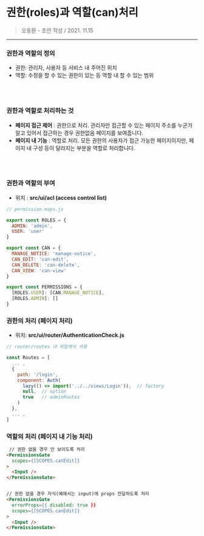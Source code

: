 
<Meta title="for 운영자 /🧐 2.0 개발 가이드/개발/권한 설정" />

# 권한(roles)과 역할(can)처리

> 오동환 - 초안 작성 / 2021. 11.15

---

### 권한과 역할의 정의
- 권한: 관리자, 사용자 등 서비스 내 주어진 위치
- 역할: 수정을 할 수 있는 권한이 있는 등 역할 내 할 수 있는 범위

<br />
<br />

### 권한과 역할로 처리하는 것
  - **페이지 접근 제어** : 권한으로 처리. 관리자만 접근할 수 있는 페이지 주소를 누군가 알고 있어서 접근하는 경우 권한없음 페이지를 보여줍니다.
  - **페이지 내 기능** : 역할로 처리. 모든 권한의 사용자가 접근 가능한 페이지이지만, 페이지 내 구성 등이 달라지는 부분을 역할로 처리합니다.


<br />
<br />

### 권한과 역할의 부여
- 위치 : **src/ui/acl (access control list)**
```javascript
// permission-maps.js

export const ROLES = {
  ADMIN: 'admin',
  USER: 'user'
}

export const CAN = {
  MANAGE_NOTICE: 'manage-notice',
  CAN_EDIT: 'can-edit',
  CAN_DELETE: 'can-delete',
  CAN_VIEW: 'can-view'
}

export const PERMISSIONS = {
  [ROLES.USER]: [CAN.MANAGE_NOTICE],
  [ROLES.ADMIN]: []
}
```

### 권한의 처리 (페이지 처리)
- 위치: **src/ui/router/AuthenticationCheck.js**
```javascript
// router/routes 내 파일에서 사용

const Routes = [
  ... ,
  {
    path: '/login',
    component: Auth(
      lazy(() => import('../../views/Login')),  // factory
      null,  // option
      true   // adminRoutes
    )
  },
  ... ,
]

```

### 역할의 처리 (페이지 내 기능 처리)
```html
 // 권한 없을 경우 안 보이도록 처리
<PermissionsGate
  scopes={[SCOPES.canEdit]}
>
  <Input />
</PermissionsGate>


// 권한 없을 경우 자식(예에서는 input)에 props 전달하도록 처리
<PermissionsGate
  errorProps={{ disabled: true }}
  scopes={[SCOPES.canEdit]}
>
  <Input />
</PermissionsGate>
```


